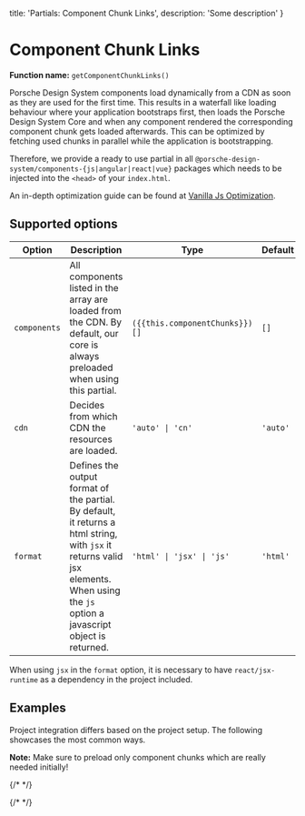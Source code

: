   title: 'Partials: Component Chunk Links',
  description: 'Some description'
}

# Component Chunk Links

**Function name:** `getComponentChunkLinks()`

Porsche Design System components load dynamically from a CDN as soon as they are used for the first time.
This results in a waterfall like loading behaviour where your application bootstraps first, then loads the Porsche
Design System Core and when any component rendered the corresponding component chunk gets loaded afterwards.
This can be optimized by fetching used chunks in parallel while the application is bootstrapping.

Therefore, we provide a ready to use partial in all `@porsche-design-system/components-{js|angular|react|vue}` packages
which needs to be injected into the `<head>` of your `index.html`.

An in-depth optimization guide can be found at
[Vanilla Js Optimization](must-know/initialization/vanilla-js#optimization).

## Supported options

| Option       | Description                                                                                                                                                                                                        | Type                           | Default |
| ------------ | ------------------------------------------------------------------------------------------------------------------------------------------------------------------------------------------------------------------ | ------------------------------ | ------- |
| `components` | All components listed in the array are loaded from the CDN. By default, our core is always preloaded when using this partial.                                                                                      | `({{this.componentChunks}})[]` | `[]`    |
| `cdn`        | Decides from which CDN the resources are loaded.                                                                                                                                                                   | `'auto' \| 'cn'`               | `'auto'` |
| `format`     | Defines the output format of the partial. By default, it returns a html string, with `jsx` it returns valid jsx elements. When using the `js` option a javascript object is returned. | `'html' \| 'jsx' \| 'js'`  | `'html'` |

When using `jsx` in the `format` option, it is necessary to have `react/jsx-runtime` as a dependency in the project
included.

## Examples

Project integration differs based on the project setup.
The following showcases the most common ways.

**Note:** Make sure to preload only component chunks which are really needed initially!

{/* <PartialDocs name="getComponentChunkLinks" :params="params" location="head"></PartialDocs> */}

{/* <script lang="ts">

  @Component
  public componentChunks = COMPONENT_CHUNK_NAMES.map(x => `'${x}'`).join(' | ');
  public params = [
{
  value: "{ components: ['button', 'marque'] }"
},
{
  value: "{ cdn: 'cn' }",
  comment: 'force using China CDN'
},
  ];
}
</script> */}
